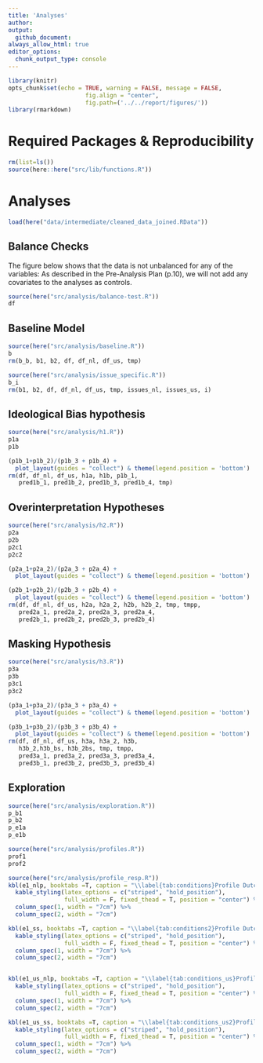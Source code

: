 ```yaml
---
title: 'Analyses'
author: 
output: 
  github_document:
always_allow_html: true
editor_options: 
  chunk_output_type: console
---
```


```r
library(knitr)
opts_chunk$set(echo = TRUE, warning = FALSE, message = FALSE,
                      fig.align = "center",
                      fig.path=('../../report/figures/'))
library(rmarkdown)
```

# Required Packages &amp; Reproducibility
```r
rm(list=ls())
source(here::here("src/lib/functions.R"))
```

# Analyses
```r
load(here("data/intermediate/cleaned_data_joined.RData"))
```

## Balance Checks

The figure below shows that the data is not unbalanced for any of the variables: As described in the Pre-Analysis Plan (p.10), we will not add any covariates to the analyses as controls.

```r
source(here("src/analysis/balance-test.R"))
df
```

## Baseline Model
```r
source(here("src/analysis/baseline.R"))
b
rm(b_b, b1, b2, df, df_nl, df_us, tmp)
```

```r
source(here("src/analysis/issue_specific.R"))
b_i
rm(b1, b2, df, df_nl, df_us, tmp, issues_nl, issues_us, i)
```

## Ideological Bias hypothesis
```r
source(here("src/analysis/h1.R"))
p1a
p1b

(p1b_1+p1b_2)/(p1b_3 + p1b_4) + 
  plot_layout(guides = "collect") & theme(legend.position = 'bottom')
rm(df, df_nl, df_us, h1a, h1b, p1b_1, 
   pred1b_1, pred1b_2, pred1b_3, pred1b_4, tmp)
```

## Overinterpretation Hypotheses
```r
source(here("src/analysis/h2.R"))
p2a
p2b
p2c1
p2c2

(p2a_1+p2a_2)/(p2a_3 + p2a_4) + 
  plot_layout(guides = "collect") & theme(legend.position = 'bottom')

(p2b_1+p2b_2)/(p2b_3 + p2b_4) + 
  plot_layout(guides = "collect") & theme(legend.position = 'bottom')
rm(df, df_nl, df_us, h2a, h2a_2, h2b, h2b_2, tmp, tmpp,
   pred2a_1, pred2a_2, pred2a_3, pred2a_4, 
   pred2b_1, pred2b_2, pred2b_3, pred2b_4)
```

## Masking Hypothesis
```r
source(here("src/analysis/h3.R"))
p3a
p3b
p3c1
p3c2

(p3a_1+p3a_2)/(p3a_3 + p3a_4) + 
  plot_layout(guides = "collect") & theme(legend.position = 'bottom')

(p3b_1+p3b_2)/(p3b_3 + p3b_4) + 
  plot_layout(guides = "collect") & theme(legend.position = 'bottom')
rm(df, df_nl, df_us, h3a, h3a_2, h3b, 
   h3b_2,h3b_bs, h3b_2bs, tmp, tmpp,
   pred3a_1, pred3a_2, pred3a_3, pred3a_4, 
   pred3b_1, pred3b_2, pred3b_3, pred3b_4)
```

## Exploration
```r
source(here("src/analysis/exploration.R"))
p_b1
p_b2
p_e1a
p_e1b
```

```r
source(here("src/analysis/profiles.R"))
prof1 
prof2
```

```r
source(here("src/analysis/profile_resp.R"))
kbl(e1_nlp, booktabs =T, caption = "\\label{tab:conditions}Profile Dutch Stance Annotators") %>%
  kable_styling(latex_options = c("striped", "hold_position"),
                full_width = F, fixed_thead = T, position = "center") %>%
  column_spec(1, width = "7cm") %>%
  column_spec(2, width = "7cm")

kbl(e1_ss, booktabs =T, caption = "\\label{tab:conditions2}Profile Dutch Stance Annotators") %>%
  kable_styling(latex_options = c("striped", "hold_position"),
                full_width = F, fixed_thead = T, position = "center") %>%
  column_spec(1, width = "7cm") %>%
  column_spec(2, width = "7cm")


kbl(e1_us_nlp, booktabs =T, caption = "\\label{tab:conditions_us}Profile American Stance Annotators") %>%
  kable_styling(latex_options = c("striped", "hold_position"),
                full_width = F, fixed_thead = T, position = "center") %>%
  column_spec(1, width = "7cm") %>%
  column_spec(2, width = "7cm")

kbl(e1_us_ss, booktabs =T, caption = "\\label{tab:conditions_us2}Profile American Stance Annotators") %>%
  kable_styling(latex_options = c("striped", "hold_position"),
                full_width = F, fixed_thead = T, position = "center") %>%
  column_spec(1, width = "7cm") %>%
  column_spec(2, width = "7cm")
```
